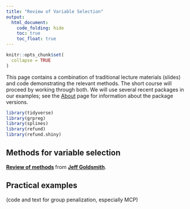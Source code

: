 ```yaml
---
title: "Review of Variable Selection"
output:
  html_document: 
    code_folding: hide
    toc: true
    toc_float: true
---
```


```r
knitr::opts_chunk$set(
  collapse = TRUE
)
```

This page contains a combination of traditional lecture materials (slides) and code demonstrating the relevant methods. The short course will proceed by working through both. We will use several recent packages in our examples; see the [About](./About.html) page for information about the package versions.

```r
library(tidyverse)
library(grpreg)
library(splines)
library(refund)
library(refund.shiny)
```


## Methods for variable selection

<script async class="speakerdeck-embed" data-id="a3d65d19df9d45f69010597ab6c957c6" data-ratio="1.33333333333333" src="//speakerdeck.com/assets/embed.js"></script>
<div style="margin-bottom:5px"> <strong> <a href="https://speakerdeck.com/jeffgoldsmith/modeling-motor-learning" title="Review of methods" target="_blank">Review of methods</a> </strong> from <strong><a href="https://speakerdeck.com/jeffgoldsmith" target="_blank">Jeff Goldsmith</a></strong>. </div>

## Practical examples

(code and text for group penalization, especially MCP)


